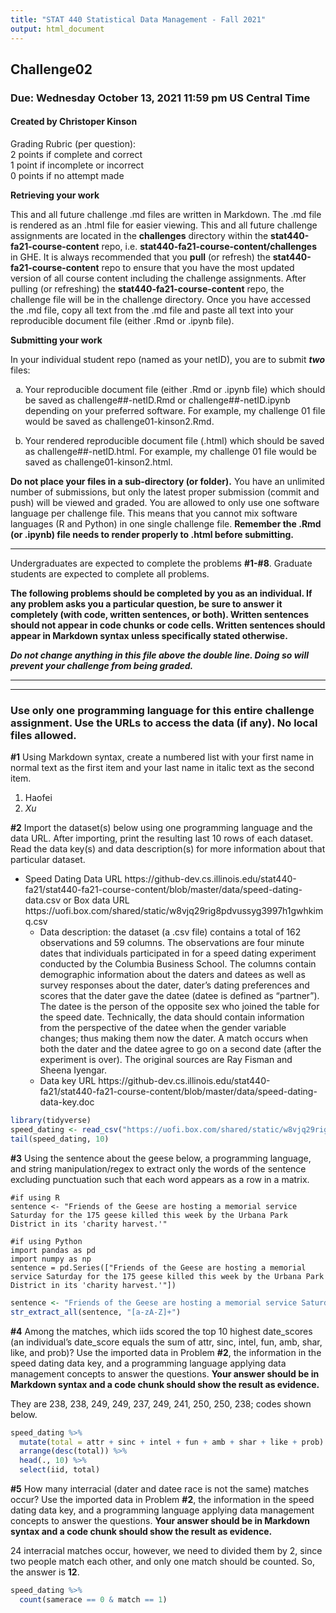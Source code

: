 ```yaml
---
title: "STAT 440 Statistical Data Management - Fall 2021"
output: html_document
---
```


## Challenge02
### Due: Wednesday October 13, 2021 11:59 pm US Central Time
#### Created by Christoper Kinson

Grading Rubric (per question):  
2 points if complete and correct  
1 point if incomplete or incorrect  
0 points if no attempt made  


**Retrieving your work**

This and all future challenge .md files are written in Markdown. The .md file is rendered as an .html file for easier viewing. This and all future challenge assignments are located in the **challenges** directory within the **stat440-fa21-course-content** repo, i.e. **stat440-fa21-course-content/challenges** in GHE. It is always recommended that you **pull** (or refresh) the **stat440-fa21-course-content** repo to ensure that you have the most updated version of all course content including the challenge assignments. After pulling (or refreshing) the **stat440-fa21-course-content** repo, the challenge file will be in the challenge directory. Once you have accessed the .md file, copy all text from the .md file and paste all text into your reproducible document file (either .Rmd or .ipynb file). 

**Submitting your work**

In your individual student repo (named as your netID), you are to submit ***two*** files:

a. Your reproducible document file (either .Rmd or .ipynb file) which should be saved as challenge##-netID.Rmd or challenge##-netID.ipynb depending on your preferred software. For example, my challenge 01 file would be saved as challenge01-kinson2.Rmd.

b. Your rendered reproducible document file (.html) which should be saved as challenge##-netID.html. For example, my challenge 01 file would be saved as challenge01-kinson2.html.

**Do not place your files in a sub-directory (or folder).** You have an unlimited number of submissions, but only the latest proper submission (commit and push) will be viewed and graded. You are allowed to only use one software language per challenge file. This means that you cannot mix software languages (R and Python) in one single challenge file. **Remember the .Rmd (or .ipynb) file needs to render properly to .html before submitting.** 


***

Undergraduates are expected to complete the problems **#1-#8**. Graduate students are expected to complete all problems.

**The following problems should be completed by you as an individual. If any problem asks you a particular question, be sure to answer it completely (with code, written sentences, or both). Written sentences should not appear in code chunks or code cells. Written sentences should appear in Markdown syntax unless specifically stated otherwise.**

***Do not change anything in this file above the double line. Doing so will prevent your challenge from being graded.***

***
***

### Use only one programming language for this entire challenge assignment. Use the URLs to access the data (if any). No local files allowed.

**#1** Using Markdown syntax, create a numbered list with your first name in normal text as the first item and your last name in italic text as the second item.

1. Haofei
2. *Xu*

**#2** Import the dataset(s) below using one programming language and the data URL. After importing, print the resulting last 10 rows of each dataset. Read the data key(s) and data description(s) for more information about that particular dataset.

- Speed Dating Data URL https://github-dev.cs.illinois.edu/stat440-fa21/stat440-fa21-course-content/blob/master/data/speed-dating-data.csv or Box data URL https://uofi.box.com/shared/static/w8vjq29rig8pdvussyg3997h1gwhkimq.csv  
  - Data description: the dataset (a .csv file) contains a total of 162 observations and 59 columns. The observations are four minute dates that individuals participated in for a speed dating experiment conducted by the Columbia Business School. The columns contain demographic information about the daters and datees as well as survey responses about the dater, dater's dating preferences and scores that the dater gave the datee (datee is defined as "partner"). The datee is the person of the opposite sex who joined the table for the speed date. Technically, the data should contain information from the perspective of the datee when the gender variable changes; thus making them now the dater. A match occurs when both the dater and the datee agree to go on a second date (after the experiment is over). The original sources are Ray Fisman and Sheena Iyengar.  
  - Data key URL https://github-dev.cs.illinois.edu/stat440-fa21/stat440-fa21-course-content/blob/master/data/speed-dating-data-key.doc  

```r
library(tidyverse)
speed_dating <- read_csv("https://uofi.box.com/shared/static/w8vjq29rig8pdvussyg3997h1gwhkimq.csv")
tail(speed_dating, 10)
```

**#3** Using the sentence about the geese below, a programming language, and string manipulation/regex to extract only the words of the sentence excluding punctuation such that each word appears as a row in a matrix.

```
#if using R
sentence <- "Friends of the Geese are hosting a memorial service Saturday for the 175 geese killed this week by the Urbana Park District in its 'charity harvest.'"

#if using Python
import pandas as pd
import numpy as np
sentence = pd.Series(["Friends of the Geese are hosting a memorial service Saturday for the 175 geese killed this week by the Urbana Park District in its 'charity harvest.'"])
```

```r
sentence <- "Friends of the Geese are hosting a memorial service Saturday for the 175 geese killed this week by the Urbana Park District in its 'charity harvest.'"
str_extract_all(sentence, "[a-zA-Z]+")
```

**#4** Among the matches, which iids scored the top 10 highest date_scores (an individual's date_score equals the sum of attr, sinc, intel, fun, amb, shar, like, and prob)? Use the imported data in Problem **#2**, the information in the speed dating data key, and a programming language applying data management concepts to answer the questions. **Your answer should be in Markdown syntax and a code chunk should show the result as evidence.**

They are 238, 238, 249, 249, 237, 249, 241, 250, 250, 238; codes shown below.

```r
speed_dating %>%
  mutate(total = attr + sinc + intel + fun + amb + shar + like + prob) %>%
  arrange(desc(total)) %>%
  head(., 10) %>%
  select(iid, total)
```

**#5** How many interracial (dater and datee race is not the same) matches occur? Use the imported data in Problem **#2**, the information in the speed dating data key, and a programming language applying data management concepts to answer the questions. **Your answer should be in Markdown syntax and a code chunk should show the result as evidence.**

24 interracial matches occur, however, we need to divided them by 2, since two people match each other, and only one match should be counted. So, the answer is **12**.

```r
speed_dating %>%
  count(samerace == 0 & match == 1)
```

